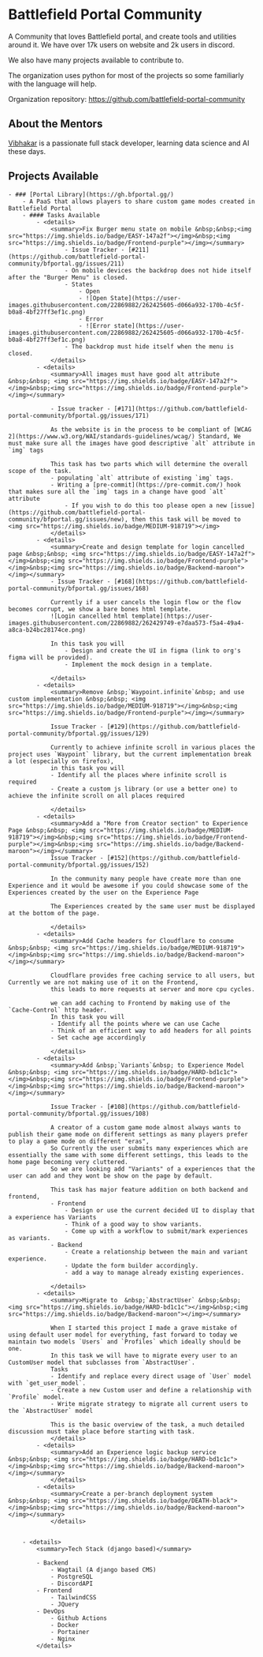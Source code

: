# Battlefield Portal Community

A Community that loves Battlefield portal, and create tools and utilities around it. 
We have over 17k users on website and 2k users in discord. 

We also have many projects available to contribute to. 

The organization uses python for most of the projects so some familiarly with the language will help.

Organization repository: https://github.com/battlefield-portal-community

## About the Mentors

[Vibhakar](https://github.com/p0lygun) is a passionate full stack developer, learning data science and AI these days.

## Projects Available

    - ### [Portal Library](https://gh.bfportal.gg/)
        - A PaaS that allows players to share custom game modes created in Battlefield Portal
        - #### Tasks Available
            - <details>
                <summary>Fix Burger menu state on mobile &nbsp;&nbsp;<img src="https://img.shields.io/badge/EASY-147a2f"></img>&nbsp;<img src="https://img.shields.io/badge/Frontend-purple"></img></summary>
                    - Issue Tracker - [#211](https://github.com/battlefield-portal-community/bfportal.gg/issues/211)
                    - On mobile devices the backdrop does not hide itself after the "Burger Menu" is closed. 
                    - States
                        - Open
                        - ![Open State](https://user-images.githubusercontent.com/22869882/262425605-d066a932-170b-4c5f-b0a8-4bf27ff3ef1c.png)
                        - Error
                        - ![Error state](https://user-images.githubusercontent.com/22869882/262425605-d066a932-170b-4c5f-b0a8-4bf27ff3ef1c.png)
                    - The backdrop must hide itself when the menu is closed.
                </details>        
            - <details>
                <summary>All images must have good alt attribute &nbsp;&nbsp; <img src="https://img.shields.io/badge/EASY-147a2f"></img>&nbsp;<img src="https://img.shields.io/badge/Frontend-purple"></img></summary>

                - Issue tracker - [#171](https://github.com/battlefield-portal-community/bfportal.gg/issues/171)  

                As the website is in the process to be compliant of [WCAG 2](https://www.w3.org/WAI/standards-guidelines/wcag/) Standard, We must make sure all the images have good descriptive `alt` attribute in `img` tags

                This task has two parts which will determine the overall scope of the task.
                - populating `alt` attribute of existing `img` tags.
                - Writing a [pre-commit](https://pre-commit.com/) hook that makes sure all the `img` tags in a change have good `alt` attribute 
                    - If you wish to do this too please open a new [issue](https://github.com/battlefield-portal-community/bfportal.gg/issues/new), then this task will be moved to <img src="https://img.shields.io/badge/MEDIUM-918719"></img>
                </details>        
            - <details>
                <summary>Create and design template for login cancelled page &nbsp;&nbsp; <img src="https://img.shields.io/badge/EASY-147a2f"></img>&nbsp;<img src="https://img.shields.io/badge/Frontend-purple"></img>&nbsp;<img src="https://img.shields.io/badge/Backend-maroon"></img></summary>
                - Issue Tracker - [#168](https://github.com/battlefield-portal-community/bfportal.gg/issues/168)

                Currently if a user cancels the login flow or the flow becomes corrupt, we show a bare bones html template. 
                ![Login cancelled html template](https://user-images.githubusercontent.com/22869882/262429749-e7daa573-f5a4-49a4-a8ca-b24bc28174ce.png)

                In this task you will 
                    - Design and create the UI in figma (link to org's figma will be provided).
                    - Implement the mock design in a template.
                
                </details>        
            - <details>
                <summary>Remove &nbsp;`Waypoint.infinite`&nbsp; and use custom implementation &nbsp;&nbsp; <img src="https://img.shields.io/badge/MEDIUM-918719"></img>&nbsp;<img src="https://img.shields.io/badge/Frontend-purple"></img></summary>

                Issue Tracker - [#129](https://github.com/battlefield-portal-community/bfportal.gg/issues/129)
                
                Currently to achieve infinite scroll in various places the project uses `Waypoint` library, but the current implementation break a lot (especially on firefox), 
                in this task you will
                - Identify all the places where infinite scroll is required
                - Create a custom js library (or use a better one) to achieve the infinite scroll on all places required
                
                </details>
            - <details>
                <summary>Add a "More from Creator section" to Experience Page &nbsp;&nbsp; <img src="https://img.shields.io/badge/MEDIUM-918719"></img>&nbsp;<img src="https://img.shields.io/badge/Frontend-purple"></img>&nbsp;<img src="https://img.shields.io/badge/Backend-maroon"></img></summary>
                Issue Tracker - [#152](https://github.com/battlefield-portal-community/bfportal.gg/issues/152)

                In the community many people have create more than one Experience and it would be awesome if you could showcase some of the Experiences created by the user on the Experience Page 
                
                The Experiences created by the same user must be displayed at the bottom of the page.

                </details>
            - <details>
                <summary>Add Cache headers for Cloudflare to consume &nbsp;&nbsp; <img src="https://img.shields.io/badge/MEDIUM-918719"></img>&nbsp;<img src="https://img.shields.io/badge/Backend-maroon"></img></summary>
                
                Cloudflare provides free caching service to all users, but Currently we are not making use of it on the Frontend, 
                this leads to more requests at server and more cpu cycles.

                we can add caching to Frontend by making use of the `Cache-Control` http header. 
                In this task you will 
                - Identify all the points where we can use Cache
                - Think of an efficient way to add headers for all points
                - Set cache age accordingly

                </details>
            - <details>
                <summary>Add &nbsp;`Variants`&nbsp; to Experience Model &nbsp;&nbsp; <img src="https://img.shields.io/badge/HARD-bd1c1c"></img>&nbsp;<img src="https://img.shields.io/badge/Frontend-purple"></img>&nbsp;<img src="https://img.shields.io/badge/Backend-maroon"></img></summary>

                Issue Tracker - [#108](https://github.com/battlefield-portal-community/bfportal.gg/issues/108)
                
                A creator of a custom game mode almost always wants to publish their game mode on different settings as many players prefer to play a game mode on different "eras",
                So Currently the user submits many experiences which are essentially the same with some different settings, this leads to the home page becoming very cluttered.
                So we are looking add "Variants" of a experiences that the user can add and they wont be show on the page by default.

                This task has major feature addition on both backend and frontend, 
                - Frontend
                    - Design or use the current decided UI to display that a experience has Variants
                    - Think of a good way to show variants.
                    - Come up with a workflow to submit/mark experiences as variants.
                - Backend
                    - Create a relationship between the main and variant experience.
                    - Update the form builder accordingly.
                    - add a way to manage already existing experiences.

                </details>                
            - <details>
                <summary>Migrate to  &nbsp;`AbstractUser` &nbsp;&nbsp; <img src="https://img.shields.io/badge/HARD-bd1c1c"></img>&nbsp;<img src="https://img.shields.io/badge/Backend-maroon"></img></summary>
                
                When I started this project I made a grave mistake of using default user model for everything, fast forward to today we maintain two models `Users` and `Profiles` which ideally should be one.
                In this task we will have to migrate every user to an CustomUser model that subclasses from `AbstractUser`. 
                Tasks
                - Identify and replace every direct usage of `User` model with `get_user_model`. 
                - Create a new Custom user and define a relationship with `Profile` model.
                - Write migrate strategy to migrate all current users to the `AbstractUser` model

                This is the basic overview of the task, a much detailed discussion must take place before starting with task.
                </details>
            - <details>
                <summary>Add an Experience logic backup service &nbsp;&nbsp; <img src="https://img.shields.io/badge/HARD-bd1c1c"></img>&nbsp;<img src="https://img.shields.io/badge/Backend-maroon"></img></summary>
                </details>
            - <details>
                <summary>Create a per-branch deployment system &nbsp;&nbsp; <img src="https://img.shields.io/badge/DEATH-black"></img>&nbsp;<img src="https://img.shields.io/badge/Backend-maroon"></img></summary>
                </details>


        - <details>
            <summary>Tech Stack (django based)</summary>
            
            - Backend
                - Wagtail (A django based CMS)
                - PostgreSQL
                - DiscordAPI
            - Frontend
                - TailwindCSS
                - JQuery
            - DevOps
                - Github Actions
                - Docker
                - Portainer
                - Nginx
            </details>


